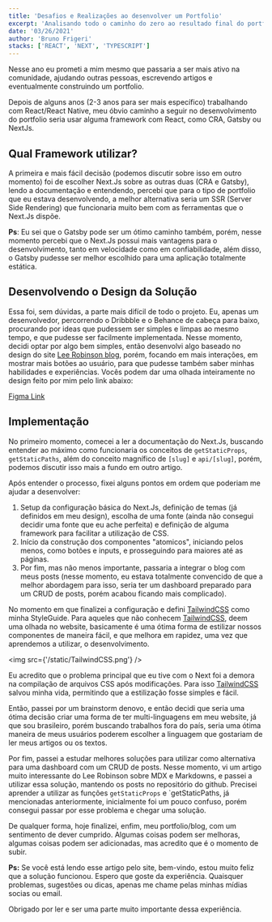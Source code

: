 ```yaml
---
title: 'Desafios e Realizações ao desenvolver um Portfolio'
excerpt: 'Analisando todo o caminho do zero ao resultado final do portfolio.'
date: '03/26/2021'
author: 'Bruno Frigeri'
stacks: ['REACT', 'NEXT', 'TYPESCRIPT']
---
```

Nesse ano eu prometi a mim mesmo que passaria a ser mais ativo na comunidade, ajudando outras pessoas, escrevendo artigos e eventualmente construindo um portfolio.

Depois de alguns anos (2-3 anos para ser mais específico) trabalhando com React/React Native, meu óbvio caminho a seguir no desenvolvimento do portfolio seria usar alguma framework com React, como CRA, Gatsby ou NextJs.

## Qual Framework utilizar?
A primeira e mais fácil decisão (podemos discutir sobre isso em outro momento) foi de escolher Next.Js sobre as outras duas (CRA e Gatsby), lendo a documentação e entendendo, percebi que para o tipo de portfolio que eu estava desenvolvendo, a melhor alternativa seria um SSR (Server Side Rendering) que funcionaria muito bem com as ferramentas que o Next.Js dispõe.

**Ps**: Eu sei que o Gatsby pode ser um ótimo caminho também, porém, nesse momento percebi que o Next.Js possui mais vantagens para o desenvolvimento, tanto em velocidade como em confiabilidade, além disso, o Gatsby pudesse ser melhor escolhido para uma aplicação totalmente estática.

## Desenvolvendo o Design da Solução

Essa foi, sem dúvidas, a parte mais difícil de todo o projeto. Eu, apenas um desenvolvedor, percorrendo o Dribbble e o Behance de cabeça para baixo, procurando por ideas que pudessem ser simples e limpas ao mesmo tempo, e que pudesse ser facilmente implementada. Nesse momento, decidi optar por algo bem simples, então desenvolvi algo baseado no design do site [Lee Robinson blog](https://leerob.io/), porém, focando em mais interações, em mostrar mais botões ao usuário, para que pudesse também saber minhas habilidades e experiências.
Vocês podem dar uma olhada inteiramente no design feito por mim pelo link abaixo:

[Figma Link](https://www.figma.com/file/ESOrpbORXLKhCiU2JYsqcy/brunofrigeri.com?node-id=66%3A57)

## Implementação

No primeiro momento, comecei a ler a documentação do Next.Js, buscando entender ao máximo como funcionaria os conceitos de `getStaticProps`, `getStaticPaths`, além do conceito magnífico de `[slug]` e `api/[slug]`, porém, podemos discutir isso mais a fundo em outro artigo.

Após entender o processo, fixei alguns pontos em ordem que poderiam me ajudar a desenvolver:

1. Setup da configuração básica do Next.Js, definição de temas (já definidos em meu design), escolha de uma fonte (ainda não consegui decidir uma fonte que eu ache perfeita) e definição de alguma framework para facilitar a utilização de CSS.
2. Início da construção dos componentes "atomicos", iniciando pelos menos, como botões e inputs, e prosseguindo para maiores até as páginas.
3. Por fim, mas não menos importante, passaria a integrar o blog com meus posts (nesse momento, eu estava totalmente convencido de que a melhor abordagem para isso, seria ter um dashboard preparado para um CRUD de posts, porém acabou ficando mais complicado).

No momento em que finalizei a configuração e defini [TailwindCSS](https://tailwindcss.com/) como minha StyleGuide. Para aqueles que não conhecem [TailwindCSS](https://tailwindcss.com/), deem uma olhada no website, basicamente é uma ótima forma de estilizar nossos componentes de maneira fácil, e que melhora em rapidez, uma vez que aprendemos a utilizar, o desenvolvimento.

<img src={'/static/TailwindCSS.png'} />

Eu acredito que o problema principal que eu tive com o Next foi a demora na compilação de arquivos CSS após modificações. Para isso [TailwindCSS](https://tailwindcss.com/) salvou minha vida, permitindo que a estilização fosse simples e fácil.

Então, passei por um brainstorm denovo, e então decidi que seria uma ótima decisão criar uma forma de ter multi-linguagens em meu website, já que sou brasileiro, porém buscando trabalhos fora do país, seria uma ótima maneira de meus usuários poderem escolher a linguagem que gostariam de ler meus artigos ou os textos.

Por fim, passei a estudar melhores soluções para utilizar como alternativa para uma dashboard com um CRUD de posts. Nesse momento, vi um artigo muito interessante do Lee Robinson sobre MDX e Markdowns, e passei a utilizar essa solução, mantendo os posts no repositório do github. Precisei aprender a utilizar as funções `getStaticProps` e `getStaticPaths, já mencionadas anteriormente, inicialmente foi um pouco confuso, porém consegui passar por esse problema e chegar uma solução.

De qualquer forma, hoje finalizei, enfim, meu portfolio/blog, com um sentimento de dever cumprido. Algumas coisas podem ser melhoras, algumas coisas podem ser adicionadas, mas acredito que é o momento de subir.

**Ps:** Se você está lendo esse artigo pelo site, bem-vindo, estou muito feliz que a solução funcionou. Espero que goste da experiência. Quaisquer problemas, sugestões ou dicas, apenas me chame pelas minhas mídias socias ou email.

Obrigado por ler e ser uma parte muito importante dessa experiência.
